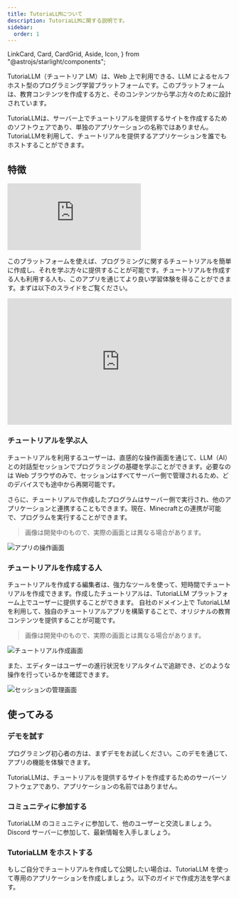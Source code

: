 ```yaml
---
title: TutoriaLLMについて
description: TutoriaLLMに関する説明です。
sidebar:
  order: 1
---
```


  LinkCard,
  Card,
  CardGrid,
  Aside,
  Icon,
} from "@astrojs/starlight/components";

TutoriaLLM（チュートリア LM）は、Web 上で利用できる、LLM によるセルフホスト型のプログラミング学習プラットフォームです。このプラットフォームは、教育コンテンツを作成する方と、そのコンテンツから学ぶ方々のために設計されています。

<Aside type="caution" title="注意">
  TutoriaLLMは、サーバー上でチュートリアルを提供するサイトを作成するためのソフトウェアであり、単独のアプリケーションの名称ではありません。TutoriaLLMを利用して、チュートリアルを提供するアプリケーションを誰でもホストすることができます。
</Aside>

## 特徴

<iframe
  class="iframe-video"
  src="https://www.youtube.com/embed/-EubeJrnn70?si=BDjkakbLhWRao7sy"
  title="YouTube video player"
  frameborder="0"
  allow="accelerometer; autoplay; clipboard-write; encrypted-media; gyroscope; picture-in-picture; web-share"
  referrerpolicy="strict-origin-when-cross-origin"
  allowfullscreen
></iframe>

このプラットフォームを使えば、プログラミングに関するチュートリアルを簡単に作成し、それを学ぶ方々に提供することが可能です。チュートリアルを作成する人も利用する人も、このアプリを通じてより良い学習体験を得ることができます。まずは以下のスライドをご覧ください。

<div style="position: relative; width: 100%; height: 0; padding-bottom: 56.25%;">

  <iframe
    src="https://docs.google.com/presentation/d/1PYHkX_mpfPebbhWHdUw9v0uklFfV1K9j07MLMhHmT4k/embed?start=false&loop=false&delayms=3000"
    style="position: absolute; top: 0; left: 0; width: 100%; height: 100%;"
    frameborder="0"
    allowfullscreen="true"
    mozallowfullscreen="true"
    webkitallowfullscreen="true"
  ></iframe>
</div>

### チュートリアルを学ぶ人

チュートリアルを利用するユーザーは、直感的な操作画面を通じて、LLM（AI）との対話型セッションでプログラミングの基礎を学ぶことができます。必要なのは Web ブラウザのみで、セッションはすべてサーバー側で管理されるため、どのデバイスでも途中から再開可能です。

さらに、チュートリアルで作成したプログラムはサーバー側で実行され、他のアプリケーションと連携することもできます。現在、Minecraftとの連携が可能で、プログラムを実行することができます。

> 画像は開発中のもので、実際の画面とは異なる場合があります。

![アプリの操作画面](../../media/images/app.png)

### チュートリアルを作成する人

チュートリアルを作成する編集者は、強力なツールを使って、短時間でチュートリアルを作成できます。作成したチュートリアルは、TutoriaLLM プラットフォーム上でユーザーに提供することができます。
自社のドメイン上で TutoriaLLM を利用して、独自のチュートリアルアプリを構築することで、オリジナルの教育コンテンツを提供することが可能です。

> 画像は開発中のもので、実際の画面とは異なる場合があります。

![チュートリアル作成画面](../../media/images/tutorialEditor.png)

また、エディターはユーザーの進行状況をリアルタイムで追跡でき、どのような操作を行っているかを確認できます。

![セッションの管理画面](../../media/images/sessionManager.png)

## 使ってみる

### デモを試す

プログラミング初心者の方は、まずデモをお試しください。このデモを通じて、アプリの機能を体験できます。

<LinkCard
  title="デモを試す"
  description="TutoriaLLMのデモを体験しましょう。"
  href="https://demo.tutoriaLLM.com"
/>

<Aside type="caution" title="注意">
  TutoriaLLMは、チュートリアルを提供するサイトを作成するためのサーバーソフトウェアであり、アプリケーションの名前ではありません。
</Aside>

### コミュニティに参加する

TutoriaLLM のコミュニティに参加して、他のユーザーと交流しましょう。Discord サーバーに参加して、最新情報を入手しましょう。

<LinkCard
  title="Discord サーバー"
  description="TutoriaLLMのコミュニティに参加しましょう。"
  href="https://discord.gg/zxuREnWVXC"
/>

### TutoriaLLM をホストする

もしご自分でチュートリアルを作成して公開したい場合は、TutoriaLLM を使って専用のアプリケーションを作成しましょう。以下のガイドで作成方法を学べます。

<LinkCard
  title="開発 - クイックスタート"
  description="TutoriaLLM を使ってアプリケーションを作成する方法を学びましょう。"
  href="/developer/host"
/>
